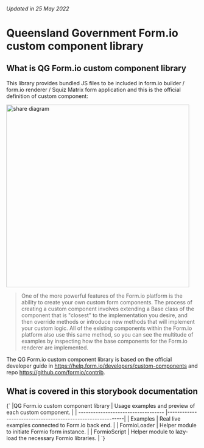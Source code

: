 
<Meta title="Welcome" />

<h6>Updated in 25 May 2022 </h6>

<h1> Queensland Government Form.io custom component library </h1>

<h2> What is QG Form.io custom component library</h2>

This library provides bundled JS files to be included in form.io builder / form.io renderer / Squiz Matrix form application and this is the official definition of custom component:

<img src={formioCustomComponent} alt="share diagram" width="480" />

> One of the more powerful features of the Form.io platform is the ability to create your own custom form components. The process of creating a custom component involves extending a Base class of the component that is "closest" to the implementation you desire, and then override methods or introduce new methods that will implement your custom logic. All of the existing components within the Form.io platform also use this same method, so you can see the multitude of examples by inspecting how the base components for the Form.io renderer are implemented.

The QG Form.io custom component library is based on the official developer guide in https://help.form.io/developers/custom-components and repo https://github.com/formio/contrib.

<h2> What is covered in this storybook documentation </h2>

<Markdown>
  {`
|QG Form.io custom component library | Usage examples and preview of each custom component.       |
| ----------------------------------- |------------------------------------------------------------|
| Examples                            | Real live examples connected to Form.io back end.          |
| FormioLoader                        | Helper module to initiate Formio form instance.            |
| FormioScript                        | Helper module to lazy-load the necessary Formio libraries. |
`}
</Markdown>

